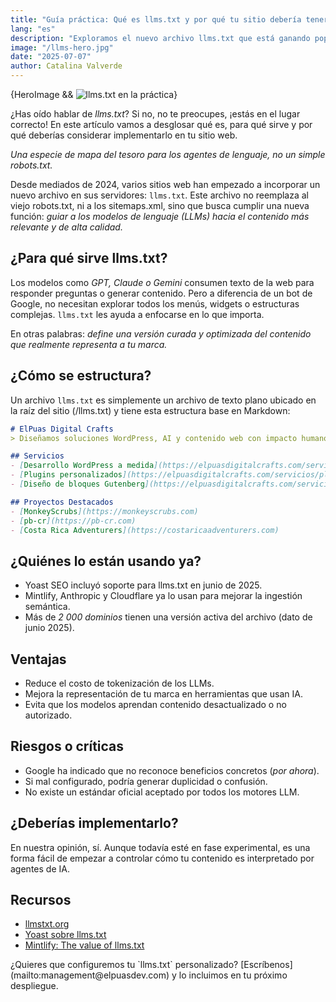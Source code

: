 ```yaml
---
title: "Guía práctica: Qué es llms.txt y por qué tu sitio debería tenerlo"
lang: "es"
description: "Exploramos el nuevo archivo llms.txt que está ganando popularidad entre empresas y herramientas SEO. ¿Es útil para tu sitio? ¿Deberías implementarlo ya?"
image: "/llms-hero.jpg"
date: "2025-07-07"
author: Catalina Valverde
---
```



<div class="blog-hero-image">
    {HeroImage && <Image width={1020} height={510} src={HeroImage} alt="llms.txt en la práctica" />}
</div>

¿Has oído hablar de *llms.txt*? Si no, no te preocupes, ¡estás en el lugar correcto! En este artículo vamos a desglosar qué es, para qué sirve y por qué deberías considerar implementarlo en tu sitio web.

*Una especie de mapa del tesoro para los agentes de lenguaje, no un simple robots.txt.*

Desde mediados de 2024, varios sitios web han empezado a incorporar un nuevo archivo en sus servidores: `llms.txt`. Este archivo no reemplaza al viejo robots.txt, ni a los sitemaps.xml, sino que busca cumplir una nueva función: *guiar a los modelos de lenguaje (LLMs) hacia el contenido más relevante y de alta calidad.*

## ¿Para qué sirve llms.txt?

Los modelos como *GPT, Claude o Gemini* consumen texto de la web para responder preguntas o generar contenido. Pero a diferencia de un bot de Google, no necesitan explorar todos los menús, widgets o estructuras complejas. `llms.txt` les ayuda a enfocarse en lo que importa.

En otras palabras: *define una versión curada y optimizada del contenido que realmente representa a tu marca.*

## ¿Cómo se estructura?

Un archivo `llms.txt` es simplemente un archivo de texto plano ubicado en la raíz del sitio (/llms.txt) y tiene esta estructura base en Markdown:

```markdown
# ElPuas Digital Crafts
> Diseñamos soluciones WordPress, AI y contenido web con impacto humano.

## Servicios
- [Desarrollo WordPress a medida](https://elpuasdigitalcrafts.com/servicios/wordpress)
- [Plugins personalizados](https://elpuasdigitalcrafts.com/servicios/plugins)
- [Diseño de bloques Gutenberg](https://elpuasdigitalcrafts.com/servicios/bloques)

## Proyectos Destacados
- [MonkeyScrubs](https://monkeyscrubs.com)
- [pb-cr](https://pb-cr.com)
- [Costa Rica Adventurers](https://costaricaadventurers.com)
```

## ¿Quiénes lo están usando ya?
- Yoast SEO incluyó soporte para llms.txt en junio de 2025.
- Mintlify, Anthropic y Cloudflare ya lo usan para mejorar la ingestión semántica.
- Más de *2 000 dominios* tienen una versión activa del archivo (dato de junio 2025).

## Ventajas
- Reduce el costo de tokenización de los LLMs.
- Mejora la representación de tu marca en herramientas que usan IA.
- Evita que los modelos aprendan contenido desactualizado o no autorizado.

## Riesgos o críticas
- Google ha indicado que no reconoce beneficios concretos (*por ahora*).
- Si mal configurado, podría generar duplicidad o confusión.
- No existe un estándar oficial aceptado por todos los motores LLM.

## ¿Deberías implementarlo?

En nuestra opinión, sí. Aunque todavía esté en fase experimental, es una forma fácil de empezar a controlar cómo tu contenido es interpretado por agentes de IA.

## Recursos
- [llmstxt.org](https://llmstxt.org)
- [Yoast sobre llms.txt](https://yoast.com/features/llms-txt/)
- [Mintlify: The value of llms.txt](https://mintlify.com/blog/the-value-of-llms-txt-hype-or-real)


<div class="notification">
    <p>¿Quieres que configuremos tu `llms.txt` personalizado? [Escríbenos](mailto:management@elpuasdev.com) y lo incluimos en tu próximo despliegue.</p>
</div>